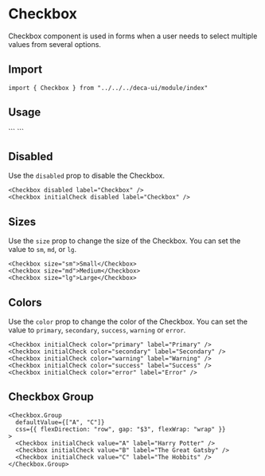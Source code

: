 

# Checkbox
Checkbox component is used in forms when a user needs to select multiple values from several options.

## Import
```
import { Checkbox } from "../../../deca-ui/module/index"
```
## Usage
<ComponentWrapper>
    <Checkbox initialCheck label="Checkbox" />
</ComponentWrapper>
```
<Checkbox initialCheck label="Checkbox" />
```

## Disabled
Use the `disabled` prop to disable the Checkbox.
<ComponentWrapper>
  <Checkbox disabled label="Checkbox" />
  <Checkbox initialCheck disabled label="Checkbox" />
</ComponentWrapper>
```
<Checkbox disabled label="Checkbox" />
<Checkbox initialCheck disabled label="Checkbox" />
```

## Sizes
Use the `size` prop to change the size of the Checkbox. You can set the value to `sm`, `md`, or `lg`.
<ComponentWrapper>
  <Checkbox size="sm" initialCheck label="Small" />
  <Checkbox size="md" initialCheck label="Medium" />
  <Checkbox size="lg" initialCheck label="Large" />
</ComponentWrapper>

```
<Checkbox size="sm">Small</Checkbox>
<Checkbox size="md">Medium</Checkbox>
<Checkbox size="lg">Large</Checkbox>
```

## Colors
Use the `color` prop to change the color of the Checkbox. You can set the value to `primary`, `secondary`, `success`, `warning` or `error`.
<ComponentWrapper>
  <Checkbox initialCheck color="primary" label="Primary" />
  <Checkbox initialCheck color="secondary" label="Secondary" />
  <Checkbox initialCheck color="success" label="Success" />
  <Checkbox initialCheck color="warning" label="Warning" />
  <Checkbox initialCheck color="error" label="Error" />
</ComponentWrapper>

```
<Checkbox initialCheck color="primary" label="Primary" />
<Checkbox initialCheck color="secondary" label="Secondary" />
<Checkbox initialCheck color="warning" label="Warning" />
<Checkbox initialCheck color="success" label="Success" />
<Checkbox initialCheck color="error" label="Error" />
```

## Checkbox Group

<ComponentWrapper>
  <Checkbox.Group defaultValue={["A", "C"]} css={{ flexDirection: "row", gap: "$3", flexWrap: "wrap" }}>
    <Checkbox initialCheck value="A" label="Harry Potter" />
    <Checkbox initialCheck value="B" label="The Great Gatsby" />
    <Checkbox initialCheck value="C" label="The Hobbits" />
  </Checkbox.Group>
</ComponentWrapper>

```
<Checkbox.Group
  defaultValue={["A", "C"]}
  css={{ flexDirection: "row", gap: "$3", flexWrap: "wrap" }}
>
  <Checkbox initialCheck value="A" label="Harry Potter" />
  <Checkbox initialCheck value="B" label="The Great Gatsby" />
  <Checkbox initialCheck value="C" label="The Hobbits" />
</Checkbox.Group>
```

